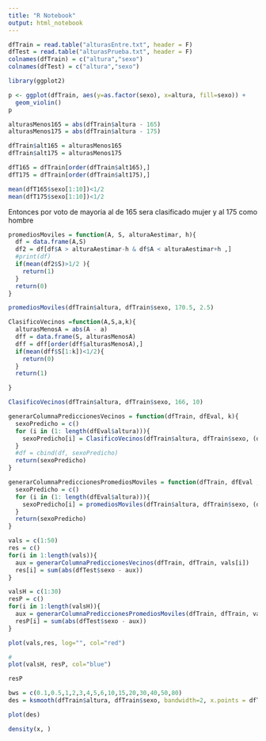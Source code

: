 ```yaml
---
title: "R Notebook"
output: html_notebook
---
```



```r
dfTrain = read.table("alturasEntre.txt", header = F)
dfTest = read.table("alturasPrueba.txt", header = F)
colnames(dfTrain) = c("altura","sexo")
colnames(dfTest) = c("altura","sexo")
```
```r
library(ggplot2)
```
```r
p <- ggplot(dfTrain, aes(y=as.factor(sexo), x=altura, fill=sexo)) + 
  geom_violin()
p
```

```r
alturasMenos165 = abs(dfTrain$altura - 165)
alturasMenos175 = abs(dfTrain$altura - 175)

```
```r
dfTrain$alt165 = alturasMenos165
dfTrain$alt175 = alturasMenos175
```

```r
dfT165 = dfTrain[order(dfTrain$alt165),]
dfT175 = dfTrain[order(dfTrain$alt175),]
```
```r
mean(dfT165$sexo[1:10])<1/2
mean(dfT175$sexo[1:10])<1/2
```
Entonces por voto de mayoria al de 165 sera clasificado mujer y al 175 como hombre
```r
promediosMoviles = function(A, S, alturaAestimar, h){
  df = data.frame(A,S)
  df2 = df[df$A > alturaAestimar-h & df$A < alturaAestimar+h ,]
  #print(df)
  if(mean(df2$S)>1/2 ){
    return(1)
  }
  return(0)
}
```

```r
promediosMoviles(dfTrain$altura, dfTrain$sexo, 170.5, 2.5)
```
```r
ClasificoVecinos =function(A,S,a,k){
  alturasMenosA = abs(A - a)
  dff = data.frame(S, alturasMenosA)
  dff = dff[order(dff$alturasMenosA),]
  if(mean(dff$S[1:k])<1/2){
    return(0)
  }
  return(1)

}
```

```r
ClasificoVecinos(dfTrain$altura, dfTrain$sexo, 166, 10)
```
```r
generarColumnaPrediccionesVecinos = function(dfTrain, dfEval, k){
  sexoPredicho = c()
  for (i in (1: length(dfEval$altura))){
    sexoPredicho[i] = ClasificoVecinos(dfTrain$altura, dfTrain$sexo, (dfEval$altura[i]), k)
  }
  #df = cbind(df, sexoPredicho)
  return(sexoPredicho)
}
```
```r
generarColumnaPrediccionesPromediosMoviles = function(dfTrain, dfEval , h){
  sexoPredicho = c()
  for (i in (1: length(dfEval$altura))){
    sexoPredicho[i] = promediosMoviles(dfTrain$altura, dfTrain$sexo, (dfEval$altura[i]), h)
  }
  return(sexoPredicho)
}
```

```r
vals = c(1:50)
res = c()
for(i in 1:length(vals)){
  aux = generarColumnaPrediccionesVecinos(dfTrain, dfTrain, vals[i])
  res[i] = sum(abs(dfTest$sexo - aux))
}
```
```r
valsH = c(1:30)
resP = c()
for(i in 1:length(valsH)){
  aux = generarColumnaPrediccionesPromediosMoviles(dfTrain, dfTrain, valsH[i])
  resP[i] = sum(abs(dfTest$sexo - aux))
}
```
```r
plot(vals,res, log="", col="red")
```

```r
#
plot(valsH, resP, col="blue")
```
```r
resP
```

```r
bws = c(0.1,0.5,1,2,3,4,5,6,10,15,20,30,40,50,80)
des = ksmooth(dfTrain$altura, dfTrain$sexo, bandwidth=2, x.points = dfTrain$altura)
```

```r
plot(des)
```
```r
density(x, )
```

